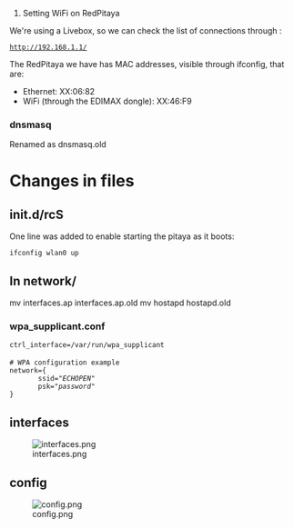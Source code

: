 # Setting WiFi on RedPitaya



We're using a Livebox, so we can check the list of connections through :
 http://192.168.1.1/

The RedPitaya we have has MAC addresses, visible through ifconfig, that are:
*Ethernet: XX:06:82
*WiFi (through the EDIMAX dongle): XX:46:F9

=== dnsmasq ===
Renamed as dnsmasq.old

= Changes in files =

== init.d/rcS ==
One line was added to enable starting the pitaya as it boots:
 ifconfig wlan0 up

== In network/ ==

mv interfaces.ap interfaces.ap.old
mv hostapd hostapd.old

=== wpa_supplicant.conf ===

 ctrl_interface=/var/run/wpa_supplicant
 
 # WPA configuration example
 network={
        ssid="''ECHOPEN''"
        psk="''password''"
 }

== interfaces ==

[[File:interfaces.png]]

== config ==
[[File:config.png]]